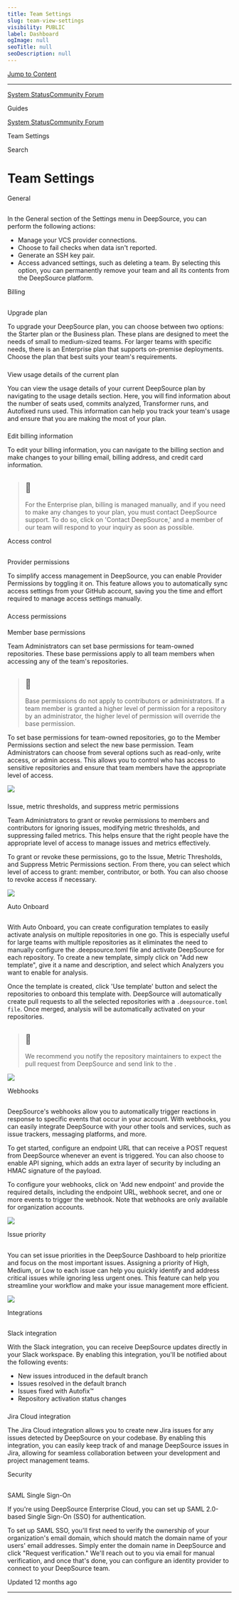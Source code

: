 ```yaml
---
title: Team Settings
slug: team-view-settings
visibility: PUBLIC
label: Dashboard
ogImage: null
seoTitle: null
seoDescription: null
---
```

[Jump to Content](#content)

* * *

[System Status](https://deepsourcestatus.com/)[Community Forum](https://discuss.deepsource.com/)

Guides

[System Status](https://deepsourcestatus.com/)[Community Forum](https://discuss.deepsource.com/)

Team Settings

Search

Team Settings
=============

General

[](#general)
-----------------------

In the General section of the Settings menu in DeepSource, you can perform the following actions:

*   Manage your VCS provider connections.
*   Choose to fail checks when data isn't reported.
*   Generate an SSH key pair.
*   Access advanced settings, such as deleting a team. By selecting this option, you can permanently remove your team and all its contents from the DeepSource platform.

Billing

[](#billing)
-----------------------

### 

Upgrade plan

[](#upgrade-plan)

To upgrade your DeepSource plan, you can choose between two options: the Starter plan or the Business plan. These plans are designed to meet the needs of small to medium-sized teams. For larger teams with specific needs, there is an Enterprise plan that supports on-premise deployments. Choose the plan that best suits your team's requirements.

### 

View usage details of the current plan

[](#view-usage-details-of-the-current-plan)

You can view the usage details of your current DeepSource plan by navigating to the usage details section. Here, you will find information about the number of seats used, commits analyzed, Transformer runs, and Autofixed runs used. This information can help you track your team's usage and ensure that you are making the most of your plan.

### 

Edit billing information

[](#edit-billing-information)

To edit your billing information, you can navigate to the billing section and make changes to your billing email, billing address, and credit card information.

> 📘
> --
> 
> For the Enterprise plan, billing is managed manually, and if you need to make any changes to your plan, you must contact DeepSource support. To do so, click on 'Contact DeepSource,' and a member of our team will respond to your inquiry as soon as possible.

Access control

[](#access-control)
-------------------------------------

### 

Provider permissions

[](#provider-permissions)

To simplify access management in DeepSource, you can enable Provider Permissions by toggling it on. This feature allows you to automatically sync access settings from your GitHub account, saving you the time and effort required to manage access settings manually.

### 

Access permissions

[](#access-permissions)

#### 

Member base permissions

[](#member-base-permissions)

Team Administrators can set base permissions for team-owned repositories. These base permissions apply to all team members when accessing any of the team's repositories.

> 📘
> --
> 
> Base permissions do not apply to contributors or administrators. If a team member is granted a higher level of permission for a repository by an administrator, the higher level of permission will override the base permission.

To set base permissions for team-owned repositories, go to the Member Permissions section and select the new base permission. Team Administrators can choose from several options such as read-only, write access, or admin access. This allows you to control who has access to sensitive repositories and ensure that team members have the appropriate level of access.

![](https://files.readme.io/50f472a-SCR-20231017-lqii.png)

### 

Issue, metric thresholds, and suppress metric permissions

[](#issue-metric-thresholds-and-suppress-metric-permissions)

Team Administrators to grant or revoke permissions to members and contributors for ignoring issues, modifying metric thresholds, and suppressing failed metrics. This helps ensure that the right people have the appropriate level of access to manage issues and metrics effectively.

To grant or revoke these permissions, go to the Issue, Metric Thresholds, and Suppress Metric Permissions section. From there, you can select which level of access to grant: member, contributor, or both. You can also choose to revoke access if necessary.

![](https://files.readme.io/2b19d66-SCR-20231017-lqii.png)

Auto Onboard

[](#auto-onboard)
---------------------------------

With Auto Onboard, you can create configuration templates to easily activate analysis on multiple repositories in one go. This is especially useful for large teams with multiple repositories as it eliminates the need to manually configure the .deepsource.toml file and activate DeepSource for each repository. To create a new template, simply click on "Add new template", give it a name and description, and select which Analyzers you want to enable for analysis.

Once the template is created, click 'Use template' button and select the repositories to onboard this template with. DeepSource will automatically create pull requests to all the selected repositories with a `.deepsource.toml file`. Once merged, analysis will be automatically activated on your repositories.

> 📘
> --
> 
> We recommend you notify the repository maintainers to expect the pull request from DeepSource and send link to the .

![](https://files.readme.io/14cddb8-auto-onboard.png)

Webhooks

[](#webhooks)
-------------------------

DeepSource's webhooks allow you to automatically trigger reactions in response to specific events that occur in your account. With webhooks, you can easily integrate DeepSource with your other tools and services, such as issue trackers, messaging platforms, and more.

To get started, configure an endpoint URL that can receive a POST request from DeepSource whenever an event is triggered. You can also choose to enable API signing, which adds an extra layer of security by including an HMAC signature of the payload.

To configure your webhooks, click on 'Add new endpoint' and provide the required details, including the endpoint URL, webhook secret, and one or more events to trigger the webhook. Note that webhooks are only available for organization accounts.

![](https://files.readme.io/4914ef9-webhooks.png)

Issue priority

[](#issue-priority)
-------------------------------------

You can set issue priorities in the DeepSource Dashboard to help prioritize and focus on the most important issues. Assigning a priority of High, Medium, or Low to each issue can help you quickly identify and address critical issues while ignoring less urgent ones. This feature can help you streamline your workflow and make your issue management more efficient.

![](https://files.readme.io/7e2da40-issue_priority.png)

Integrations

[](#integrations)
---------------------------------

### 

Slack integration

[](#slack-integration)

With the Slack integration, you can receive DeepSource updates directly in your Slack workspace. By enabling this integration, you'll be notified about the following events:

*   New issues introduced in the default branch
*   Issues resolved in the default branch
*   Issues fixed with Autofix™
*   Repository activation status changes

### 

Jira Cloud integration

[](#jira-cloud-integration)

The Jira Cloud integration allows you to create new Jira issues for any issues detected by DeepSource on your codebase. By enabling this integration, you can easily keep track of and manage DeepSource issues in Jira, allowing for seamless collaboration between your development and project management teams.

Security

[](#security)
-------------------------

### 

SAML Single Sign-On

[](#saml-single-sign-on)

If you're using DeepSource Enterprise Cloud, you can set up SAML 2.0-based Single Sign-On (SSO) for authentication.

To set up SAML SSO, you'll first need to verify the ownership of your organization's email domain, which should match the domain name of your users' email addresses. Simply enter the domain name in DeepSource and click "Request verification." We'll reach out to you via email for manual verification, and once that's done, you can configure an identity provider to connect to your DeepSource team.

Updated 12 months ago

* * *
